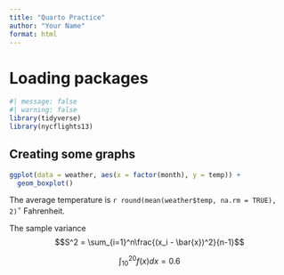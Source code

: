 ```yaml
---
title: "Quarto Practice"
author: "Your Name"
format: html
---
```


# Loading packages

```r
#| message: false
#| warning: false
library(tidyverse)
library(nycflights13)
```

## Creating some graphs

```r
ggplot(data = weather, aes(x = factor(month), y = temp)) +
  geom_boxplot()
```

The average temperature is `r round(mean(weather$temp, na.rm = TRUE), 2)`$^\circ$ Fahrenheit.

The sample variance 
$$S^2 =  \sum_{i=1}^n\frac{(x_i - \bar{x})^2}{n-1}$$

$$\int_{10}^{20} f(x)dx = 0.6$$